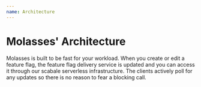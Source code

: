 ```yaml
---
name: Architecture
---
```


# Molasses' Architecture

Molasses is built to be fast for your workload. When you create or edit a feature flag, the feature flag delivery service is updated and you can access it through our scabale serverless infrastructure. The clients actively poll for any updates so there is no reason to fear a blocking call.

